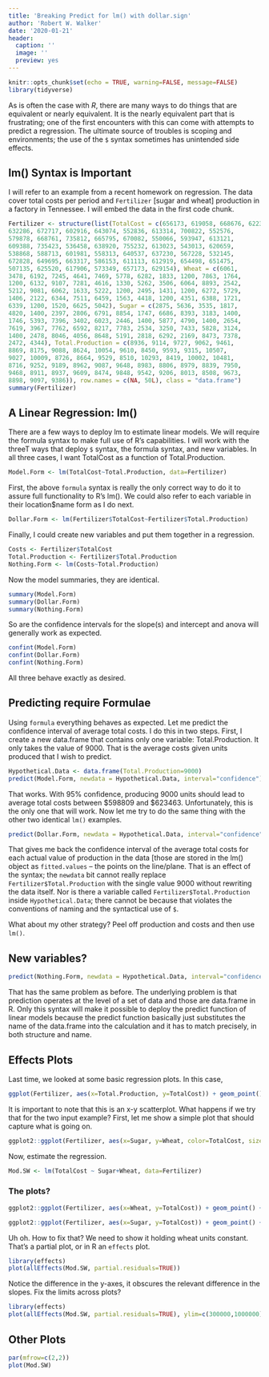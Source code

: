 ---
title: 'Breaking Predict for lm() with dollar.sign'
author: 'Robert W. Walker'
date: '2020-01-21'
header:
  caption: ''
  image: ''
  preview: yes
---


```{r setup, include=FALSE}
knitr::opts_chunk$set(echo = TRUE, warning=FALSE, message=FALSE)
library(tidyverse)
```

As is often the case with $R$, there are many ways to do things that are equivalent or nearly equivalent.  It is the nearly equivalent part that is frustrating; one of the first encounters with this can come with attempts to predict a regression.  The ultimate source of troubles is scoping and environments; the use of the `$` syntax sometimes has unintended side effects.

## lm() Syntax is Important

I will refer to an example from a recent homework on regression.  The data cover total costs per period and `Fertilizer` [sugar and wheat] production in a factory in Tennessee.  I will embed the data in the first code chunk.

```{r Fert}
Fertilizer <- structure(list(TotalCost = c(656173, 619058, 668676, 622302, 
632286, 672717, 602916, 643074, 552836, 613314, 700822, 552576, 
579878, 668761, 735812, 665795, 670082, 550066, 593947, 613121, 
609388, 735423, 536458, 638920, 755232, 613023, 543013, 620659, 
538868, 588713, 601981, 558313, 640537, 637230, 567228, 532145, 
672828, 649695, 663317, 586153, 611113, 612919, 654498, 651475, 
507135, 625520, 617906, 573349, 657173, 629154), Wheat = c(6061, 
3478, 6192, 7245, 4641, 7469, 5778, 6282, 1833, 1200, 7863, 1764, 
1200, 6132, 9107, 7281, 4616, 1330, 5262, 3506, 6064, 8893, 2542, 
5212, 9081, 6062, 1633, 5222, 1200, 2495, 1431, 1200, 6272, 5729, 
1406, 2122, 6344, 7511, 6459, 1563, 4418, 1200, 4351, 6388, 1721, 
6339, 1200, 1520, 6625, 5042), Sugar = c(2875, 5636, 3535, 1817, 
4820, 1400, 2397, 2806, 6791, 8854, 1747, 6686, 8393, 3183, 1400, 
1746, 5393, 7396, 3402, 6023, 2446, 1400, 5877, 4790, 1400, 2654, 
7619, 3967, 7762, 6592, 8217, 7783, 2534, 3250, 7433, 5828, 3124, 
1400, 2478, 8046, 4056, 8648, 5191, 2818, 6292, 2169, 8473, 7378, 
2472, 4344), Total.Production = c(8936, 9114, 9727, 9062, 9461, 
8869, 8175, 9088, 8624, 10054, 9610, 8450, 9593, 9315, 10507, 
9027, 10009, 8726, 8664, 9529, 8510, 10293, 8419, 10002, 10481, 
8716, 9252, 9189, 8962, 9087, 9648, 8983, 8806, 8979, 8839, 7950, 
9468, 8911, 8937, 9609, 8474, 9848, 9542, 9206, 8013, 8508, 9673, 
8898, 9097, 9386)), row.names = c(NA, 50L), class = "data.frame")
summary(Fertilizer)
```

## A Linear Regression: lm()

There are a few ways to deploy lm to estimate linear models.  We will require the formula syntax to make full use of R's capabilities.  I will work with the threeT ways that deploy `$` syntax, the formula syntax, and new variables.  In all three cases, I want TotalCost as a function of Total.Production.

```{r}
Model.Form <- lm(TotalCost~Total.Production, data=Fertilizer)
```

First, the above `formula` syntax is really the only correct way to do it to assure full functionality to R's lm().  We could also refer to each variable in their location$name form as I do next.

```{r}
Dollar.Form <- lm(Fertilizer$TotalCost~Fertilizer$Total.Production)
```

Finally, I could create new variables and put them together in a regression.

```{r}
Costs <- Fertilizer$TotalCost
Total.Production <- Fertilizer$Total.Production
Nothing.Form <- lm(Costs~Total.Production)
```

Now the model summaries, they are identical.

```{r}
summary(Model.Form)
summary(Dollar.Form)
summary(Nothing.Form)
```


So are the confidence intervals for the slope(s) and intercept and anova will generally work as expected.

```{r}
confint(Model.Form)
confint(Dollar.Form)
confint(Nothing.Form)
```

All three behave exactly as desired.

## Predicting require Formulae

Using `formula` everything behaves as expected.  Let me predict the confidence interval of average total costs.  I do this in two steps.  First, I create a new data.frame that contains only one variable: Total.Production.  It only takes the value of 9000.  That is the average costs given units produced that I wish to predict.

```{r}
Hypothetical.Data <- data.frame(Total.Production=9000)
predict(Model.Form, newdata = Hypothetical.Data, interval="confidence")
  ```

That works.  With 95% confidence, producing 9000 units should lead to average total costs between \$598809 and \$623463.  Unfortunately, this is the only one that will work. Now let me try to do the same thing with the other two identical `lm()` examples.

```{r}
predict(Dollar.Form, newdata = Hypothetical.Data, interval="confidence")
```

That gives me back the confidence interval of the average total costs for each actual value of production in the data [those are stored in the lm() object as `fitted.values` -- the points on the line/plane.  That is an effect of the syntax; the `newdata` bit cannot really replace `Fertilizer$Total.Production` with the single value 9000 without rewriting the data itself.  Nor is there a variable called `Fertilizer$Total.Production` inside `Hypothetical.Data`; there cannot be because that violates the conventions of naming and the syntactical use of `$`.

What about my other strategy?  Peel off production and costs and then use `lm()`.

## New variables?

```{r}
predict(Nothing.Form, newdata = Hypothetical.Data, interval="confidence")
```

That has the same problem as before.  The underlying problem is that prediction operates at the level of a set of data and those are data.frame in R.  Only this syntax will make it possible to deploy the predict function of linear models because the predict function basically just substitutes the name of the data.frame into the calculation and it has to match precisely, in both structure and name.

## Effects Plots

Last time, we looked at some basic regression plots.  In this case,

```{r}
ggplot(Fertilizer, aes(x=Total.Production, y=TotalCost)) + geom_point() + geom_smooth(method="lm")
```

It is important to note that this is an x-y scatterplot.  What happens if we try that for the two input example?  First, let me show a simple plot that should capture what is going on.

```{r}
ggplot2::ggplot(Fertilizer, aes(x=Sugar, y=Wheat, color=TotalCost, size=TotalCost)) + geom_point() + scale_size_continuous(guide=FALSE) + labs(title="Total Cost for Wheat/Sugar Pairs")
```

Now, estimate the regression.

```{r}
Mod.SW <- lm(TotalCost ~ Sugar+Wheat, data=Fertilizer)
```

### The plots?

```{r}
ggplot2::ggplot(Fertilizer, aes(x=Wheat, y=TotalCost)) + geom_point() + geom_smooth(method="lm")
```

```{r}
ggplot2::ggplot(Fertilizer, aes(x=Sugar, y=TotalCost)) + geom_point() + geom_smooth(method="lm")
```

Uh oh.  How to fix that?  We need to show it holding wheat units constant.  That's a partial plot, or in R an `effects` plot.

```{r}
library(effects)
plot(allEffects(Mod.SW, partial.residuals=TRUE))
```

Notice the difference in the y-axes, it obscures the relevant difference in the slopes.  Fix the limits across plots?

```{r}
library(effects)
plot(allEffects(Mod.SW, partial.residuals=TRUE), ylim=c(300000,1000000))
```

## Other Plots

```{r}
par(mfrow=c(2,2))
plot(Mod.SW)
```

